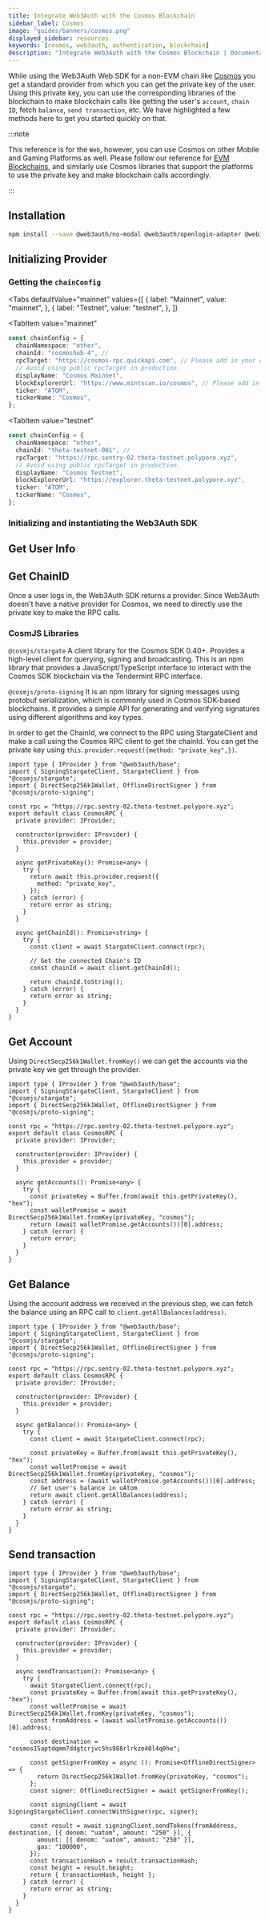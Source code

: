 ```yaml
---
title: Integrate Web3Auth with the Cosmos Blockchain
sidebar_label: Cosmos
image: "guides/banners/cosmos.png"
displayed_sidebar: resources
keywords: [cosmos, web3auth, authentication, blockchain]
description: "Integrate Web3Auth with the Cosmos Blockchain | Documentation - Web3Auth"
---
```



While using the Web3Auth Web SDK for a non-EVM chain like [Cosmos](https://cosmos.network/) you get a standard provider from which you can get the
private key of the user. Using this private key, you can use the corresponding libraries of the blockchain to make blockchain calls like getting the
user's `account`, `chain ID`, fetch `balance`, `send transaction`, etc. We have highlighted a few methods here to get you started quickly on that.

:::note

This reference is for the `Web`, however, you can use Cosmos on other Mobile and Gaming Platforms as well. Please follow our reference for
[EVM Blockchains](/connect-blockchain/evm/), and similarly use Cosmos libraries that support the platforms to use the private key and make blockchain
calls accordingly.

:::

## Installation

```bash npm2yarn
npm install --save @web3auth/no-modal @web3auth/openlogin-adapter @web3auth/base @cosmjs/stargate @cosmjs/proto-signing
```

## Initializing Provider

### Getting the `chainConfig`

<Tabs
 defaultValue="mainnet"
  values={[
    { label: "Mainnet", value: "mainnet", },
    { label: "Testnet", value: "testnet", },
  ]}
>
<TabItem
  value="mainnet"
>

```typescript
const chainConfig = {
  chainNamespace: "other",
  chainId: "cosmoshub-4", //
  rpcTarget: "https://cosmos-rpc.quickapi.com", // Please add in your custom URL
  // Avoid using public rpcTarget in production.
  displayName: "Cosmos Mainnet",
  blockExplorerUrl: "https://www.mintscan.io/cosmos", // Please add in your custom URL
  ticker: "ATOM",
  tickerName: "Cosmos",
};
```

</TabItem>

<TabItem
  value="testnet"
>

```typescript
const chainConfig = {
  chainNamespace: "other",
  chainId: "theta-testnet-001", //
  rpcTarget: "https://rpc.sentry-02.theta-testnet.polypore.xyz",
  // Avoid using public rpcTarget in production.
  displayName: "Cosmos Testnet",
  blockExplorerUrl: "https://explorer.theta-testnet.polypore.xyz",
  ticker: "ATOM",
  tickerName: "Cosmos",
};
```

</TabItem>
</Tabs>

### Initializing and instantiating the Web3Auth SDK

<InitializeWeb3Auth />

## Get User Info

<GetUserInfoSnippet />

## Get ChainID

Once a user logs in, the Web3Auth SDK returns a provider. Since Web3Auth doesn't have a native provider for Cosmos, we need to directly use the
private key to make the RPC calls.

### CosmJS Libraries

`@cosmjs/stargate` A client library for the Cosmos SDK 0.40+. Provides a high-level client for querying, signing and broadcasting. This is an npm
library that provides a JavaScript/TypeScript interface to interact with the Cosmos SDK blockchain via the Tendermint RPC interface.

`@cosmjs/proto-signing` It is an npm library for signing messages using protobuf serialization, which is commonly used in Cosmos SDK-based
blockchains. It provides a simple API for generating and verifying signatures using different algorithms and key types.

In order to get the ChainId, we connect to the RPC using StargateClient and make a call using the Cosmos RPC client to get the chainId. You can get
the private key using `this.provider.request({method: "private_key",})`.

```tsx
import type { IProvider } from "@web3auth/base";
import { SigningStargateClient, StargateClient } from "@cosmjs/stargate";
import { DirectSecp256k1Wallet, OfflineDirectSigner } from "@cosmjs/proto-signing";

const rpc = "https://rpc.sentry-02.theta-testnet.polypore.xyz";
export default class CosmosRPC {
  private provider: IProvider;

  constructor(provider: IProvider) {
    this.provider = provider;
  }

  async getPrivateKey(): Promise<any> {
    try {
      return await this.provider.request({
        method: "private_key",
      });
    } catch (error) {
      return error as string;
    }
  }

  async getChainId(): Promise<string> {
    try {
      const client = await StargateClient.connect(rpc);

      // Get the connected Chain's ID
      const chainId = await client.getChainId();

      return chainId.toString();
    } catch (error) {
      return error as string;
    }
  }
}
```

## Get Account

Using `DirectSecp256k1Wallet.fromKey()` we can get the accounts via the private key we get through the provider.

```tsx
import type { IProvider } from "@web3auth/base";
import { SigningStargateClient, StargateClient } from "@cosmjs/stargate";
import { DirectSecp256k1Wallet, OfflineDirectSigner } from "@cosmjs/proto-signing";

const rpc = "https://rpc.sentry-02.theta-testnet.polypore.xyz";
export default class CosmosRPC {
  private provider: IProvider;

  constructor(provider: IProvider) {
    this.provider = provider;
  }

  async getAccounts(): Promise<any> {
    try {
      const privateKey = Buffer.from(await this.getPrivateKey(), "hex");
      const walletPromise = await DirectSecp256k1Wallet.fromKey(privateKey, "cosmos");
      return (await walletPromise.getAccounts())[0].address;
    } catch (error) {
      return error;
    }
  }
}
```

## Get Balance

Using the account address we received in the previous step, we can fetch the balance using an RPC call to `client.getAllBalances(address)`.

```tsx
import type { IProvider } from "@web3auth/base";
import { SigningStargateClient, StargateClient } from "@cosmjs/stargate";
import { DirectSecp256k1Wallet, OfflineDirectSigner } from "@cosmjs/proto-signing";

const rpc = "https://rpc.sentry-02.theta-testnet.polypore.xyz";
export default class CosmosRPC {
  private provider: IProvider;

  constructor(provider: IProvider) {
    this.provider = provider;
  }

  async getBalance(): Promise<any> {
    try {
      const client = await StargateClient.connect(rpc);

      const privateKey = Buffer.from(await this.getPrivateKey(), "hex");
      const walletPromise = await DirectSecp256k1Wallet.fromKey(privateKey, "cosmos");
      const address = (await walletPromise.getAccounts())[0].address;
      // Get user's balance in uAtom
      return await client.getAllBalances(address);
    } catch (error) {
      return error as string;
    }
  }
}
```

## Send transaction

```tsx
import type { IProvider } from "@web3auth/base";
import { SigningStargateClient, StargateClient } from "@cosmjs/stargate";
import { DirectSecp256k1Wallet, OfflineDirectSigner } from "@cosmjs/proto-signing";

const rpc = "https://rpc.sentry-02.theta-testnet.polypore.xyz";
export default class CosmosRPC {
  private provider: IProvider;

  constructor(provider: IProvider) {
    this.provider = provider;
  }

  async sendTransaction(): Promise<any> {
    try {
      await StargateClient.connect(rpc);
      const privateKey = Buffer.from(await this.getPrivateKey(), "hex");
      const walletPromise = await DirectSecp256k1Wallet.fromKey(privateKey, "cosmos");
      const fromAddress = (await walletPromise.getAccounts())[0].address;

      const destination = "cosmos15aptdqmm7ddgtcrjvc5hs988rlrkze40l4q0he";

      const getSignerFromKey = async (): Promise<OfflineDirectSigner> => {
        return DirectSecp256k1Wallet.fromKey(privateKey, "cosmos");
      };
      const signer: OfflineDirectSigner = await getSignerFromKey();

      const signingClient = await SigningStargateClient.connectWithSigner(rpc, signer);

      const result = await signingClient.sendTokens(fromAddress, destination, [{ denom: "uatom", amount: "250" }], {
        amount: [{ denom: "uatom", amount: "250" }],
        gas: "100000",
      });
      const transactionHash = result.transactionHash;
      const height = result.height;
      return { transactionHash, height };
    } catch (error) {
      return error as string;
    }
  }
}
```
